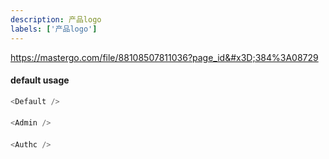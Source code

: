 ```yaml
---
description: 产品logo
labels: ['产品logo']
---
```



https://mastergo.com/file/88108507811036?page_id&#x3D;384%3A08729

#### default usage

```js
<Default />
```

####

```js
<Admin />
```

####

```js
<Authc />
```
